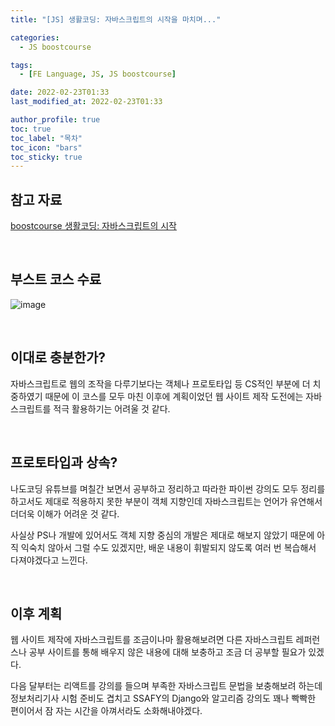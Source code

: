 ```yaml
---
title: "[JS] 생활코딩: 자바스크립트의 시작을 마치며..."

categories:
  - JS boostcourse

tags:
  - [FE Language, JS, JS boostcourse]

date: 2022-02-23T01:33
last_modified_at: 2022-02-23T01:33

author_profile: true
toc: true
toc_label: "목차"
toc_icon: "bars"
toc_sticky: true
---
```


## 참고 자료

[boostcourse 생활코딩: 자바스크립트의 시작](https://www.boostcourse.org/cs124/joinLectures/52258)

<br />

## 부스트 코스 수료

![image](https://user-images.githubusercontent.com/86189596/155176513-c36f5e41-ffc1-4d13-ba88-e1d18df90d04.png)

<br />

## 이대로 충분한가?

자바스크립트로 웹의 조작을 다루기보다는 객체나 프로토타입 등 CS적인 부분에 더 치중하였기 때문에 이 코스를 모두 마친 이후에 계획이었던 웹 사이트 제작 도전에는 자바스크립트를 적극 활용하기는 어려울 것 같다.

<br />

## 프로토타입과 상속?

나도코딩 유튜브를 며칠간 보면서 공부하고 정리하고 따라한 파이썬 강의도 모두 정리를 하고서도 제대로 적용하지 못한 부분이 객체 지향인데 자바스크립트는 언어가 유연해서 더더욱 이해가 어려운 것 같다.

사실상 PS나 개발에 있어서도 객체 지향 중심의 개발은 제대로 해보지 않았기 때문에 아직 익숙치 않아서 그럴 수도 있겠지만, 배운 내용이 휘발되지 않도록 여러 번 복습해서 다져야겠다고 느낀다.

<br />

## 이후 계획

웹 사이트 제작에 자바스크립트를 조금이나마 활용해보려면 다른 자바스크립트 레퍼런스나 공부 사이트를 통해 배우지 않은 내용에 대해 보충하고 조금 더 공부할 필요가 있겠다.

다음 달부터는 리액트를 강의를 들으며 부족한 자바스크립트 문법을 보충해보려 하는데 정보처리기사 시험 준비도 겹치고 SSAFY의 Django와 알고리즘 강의도 꽤나 빡빡한 편이어서 잠 자는 시간을 아껴서라도 소화해내야겠다.
